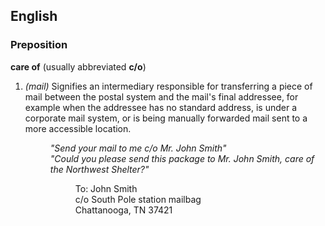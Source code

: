 ==English==
===Preposition===
'''care of''' (usually abbreviated '''c/o''')
# ''(mail)'' Signifies an intermediary responsible for transferring a piece of mail between the postal system and the mail's final addressee, for example when the addressee has no standard address, is under a corporate mail system, or is being manually forwarded mail sent to a more accessible location.
#:''"Send your mail to me c/o Mr. John Smith"''
#:''"Could you please send this package to Mr. John Smith, care of the Northwest Shelter?"''
#::To: John Smith
#::c/o South Pole station mailbag
#::Chattanooga, TN 37421